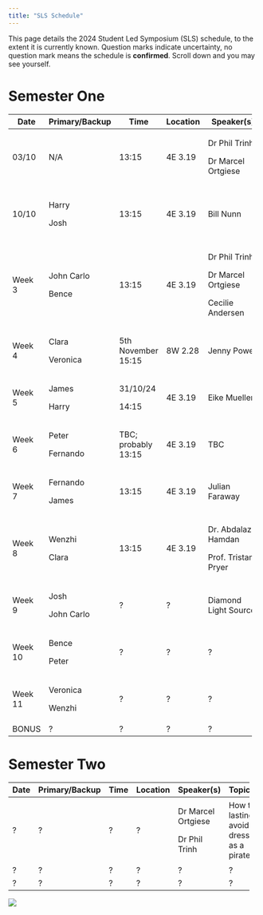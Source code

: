 ```yaml
---
title: "SLS Schedule"
---
```


This page details the 2024 Student Led Symposium (SLS) schedule, to the extent it is currently known. Question marks indicate uncertainty, no question mark means the schedule is **confirmed**. Scroll down and you may see yourself.

# Semester One

+----------+----------------+--------------------+----------+----------------------+--------------------------------+
| Date     | Primary/Backup | Time               | Location | Speaker(s)           | Topic(s)                       |
+==========+================+====================+==========+======================+================================+
| 03/10    | N/A            | 13:15              | 4E 3.19  | Dr Phil Trinh        | Introduction to SLS.           |
|          |                |                    |          |                      |                                |
|          |                |                    |          | Dr Marcel Ortgiese   |                                |
+----------+----------------+--------------------+----------+----------------------+--------------------------------+
| 10/10    | Harry          | 13:15              | 4E 3.19  | Bill Nunn            | Basic Git and GitHub.          |
|          |                |                    |          |                      |                                |
|          | Josh           |                    |          |                      | A website.                     |
+----------+----------------+--------------------+----------+----------------------+--------------------------------+
| Week 3   | John Carlo     | 13:15              | 4E 3.19  | Dr Phil Trinh        | Life as a PhD Student.         |
|          |                |                    |          |                      |                                |
|          | Bence          |                    |          | Dr Marcel Ortgiese   | Software/Literature tools.     |
|          |                |                    |          |                      |                                |
|          |                |                    |          | Cecilie Andersen     | Time Management.               |
+----------+----------------+--------------------+----------+----------------------+--------------------------------+
| Week 4   | Clara          | 5th November 15:15 | 8W 2.28  | Jenny Power          | How to give a good talk        |
|          |                |                    |          |                      |                                |
|          | Veronica       |                    |          |                      |                                |
+----------+----------------+--------------------+----------+----------------------+--------------------------------+
| Week 5   | James          | 31/10/24           | 4E 3.19  | Eike Mueller         | HPC demo + examples            |
|          |                |                    |          |                      |                                |
|          | Harry          | 14:15              |          |                      |                                |
+----------+----------------+--------------------+----------+----------------------+--------------------------------+
| Week 6   | Peter          | TBC; probably 13:15| 4E 3.19  | TBC                  | Advanced version control       |
|          |                |                    |          |                      |                                |
|          | Fernando       |                    |          |                      |                                |
+----------+----------------+--------------------+----------+----------------------+--------------------------------+
| Week 7   | Fernando       | 13:15              | 4E 3.19  | Julian Faraway       | Exploratory data visualisation |
|          |                |                    |          |                      |                                |
|          | James          |                    |          |                      |                                |
+----------+----------------+--------------------+----------+----------------------+--------------------------------+
| Week 8   | Wenzhi         | 13:15              | 4E 3.19  | Dr. Abdalaziz Hamdan | Firedrake and finite elements  |
|          |                |                    |          |                      |                                |
|          | Clara          |                    |          | Prof. Tristan Pryer  |                                |
+----------+----------------+--------------------+----------+----------------------+--------------------------------+
| Week 9   | Josh           | ?                  | ?        | Diamond Light Source | ITT Problems Briefing          |
|          |                |                    |          |                      |                                |
|          | John Carlo     |                    |          |                      |                                |
+----------+----------------+--------------------+----------+----------------------+--------------------------------+
| Week 10  | Bence          | ?                  | ?        | ?                    | ?                              |
|          |                |                    |          |                      |                                |
|          | Peter          |                    |          |                      |                                |
+----------+----------------+--------------------+----------+----------------------+--------------------------------+
| Week 11  | Veronica       | ?                  | ?        | ?                    | ?                              |
|          |                |                    |          |                      |                                |
|          | Wenzhi         |                    |          |                      |                                |
+----------+----------------+--------------------+----------+----------------------+--------------------------------+
| BONUS    | ?              | ?                  | ?        | ?                    | ?                              |
+----------+----------------+--------------------+----------+----------------------+--------------------------------+

# Semester Two

+------+----------------+------+----------+--------------------+----------------------------------------------+
| Date | Primary/Backup | Time | Location | Speaker(s)         | Topic(s)                                     |
+======+================+======+==========+====================+==============================================+
| ?    | ?              | ?    | ?        | Dr Marcel Ortgiese | How to lastingly avoid dressing as a pirate. |
|      |                |      |          |                    |                                              |
|      |                |      |          | Dr Phil Trinh      |                                              |
+------+----------------+------+----------+--------------------+----------------------------------------------+
| ?    | ?              | ?    | ?        | ?                  | ?                                            |
+------+----------------+------+----------+--------------------+----------------------------------------------+
| ?    | ?              | ?    | ?        | ?                  | ?                                            |
+------+----------------+------+----------+--------------------+----------------------------------------------+

![](cohort11.jpg)

